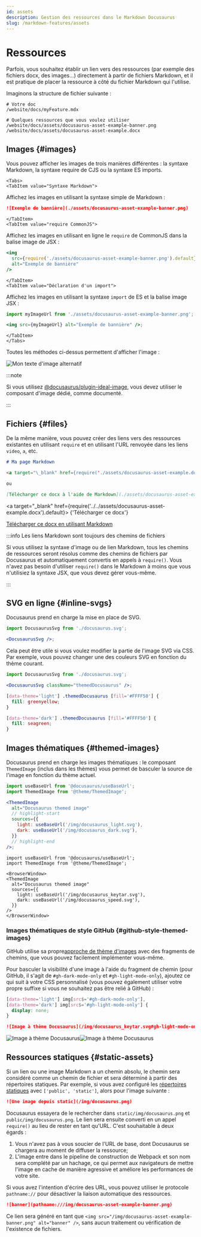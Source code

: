 ```yaml
---
id: assets
description: Gestion des ressources dans le Markdown Docusaurus
slug: /markdown-features/assets
---
```


# Ressources


Parfois, vous souhaitez établir un lien vers des ressources (par exemple des fichiers docx, des images...) directement à partir de fichiers Markdown, et il est pratique de placer la ressource à côté du fichier Markdown qui l'utilise.

Imaginons la structure de fichier suivante :

```
# Votre doc
/website/docs/myFeature.mdx

# Quelques ressources que vous voulez utiliser
/website/docs/assets/docusaurus-asset-example-banner.png
/website/docs/assets/docusaurus-asset-example.docx
```

## Images {#images}

Vous pouvez afficher les images de trois manières différentes : la syntaxe Markdown, la syntaxe require de CJS ou la syntaxe ES imports.

```mdx-code-block
<Tabs>
<TabItem value="Syntaxe Markdown">
```

Affichez les images en utilisant la syntaxe simple de Markdown :

```md
![Exemple de bannière](./assets/docusaurus-asset-example-banner.png)
```

```mdx-code-block
</TabItem>
<TabItem value="require CommonJS">
```

Affichez les images en utilisant en ligne le `require` de CommonJS dans la balise image de JSX :

```jsx
<img
  src={require('./assets/docusaurus-asset-example-banner.png').default}
  alt="Exemple de bannière"
/>
```

```mdx-code-block
</TabItem>
<TabItem value="Déclaration d'un import">
```

Affichez les images en utilisant la syntaxe `import` de ES et la balise image JSX :

```jsx
import myImageUrl from './assets/docusaurus-asset-example-banner.png';

<img src={myImageUrl} alt="Exemple de bannière" />;
```

```mdx-code-block
</TabItem>
</Tabs>
```

Toutes les méthodes ci-dessus permettent d'afficher l'image :

<BrowserWindow>

![Mon texte d'image alternatif](../../assets/docusaurus-asset-example-banner.png)

</BrowserWindow>

:::note

Si vous utilisez [@docusaurus/plugin-ideal-image](../../api/plugins/plugin-ideal-image.mdx), vous devez utiliser le composant d'image dédié, comme documenté.

:::

## Fichiers {#files}

De la même manière, vous pouvez créer des liens vers des ressources existantes en utilisant `require` et en utilisant l'URL renvoyée dans les liens `video`, `a`, etc.

```md
# Ma page Markdown

<a target="\_blank" href={require('./assets/docusaurus-asset-example.docx').default}> Télécharger ce docx </a>

ou

[Télécharger ce docx à l'aide de Markdown](./assets/docusaurus-asset-example.docx)
```

<BrowserWindow>

<a
  target="_blank"
  href={require('../../assets/docusaurus-asset-example.docx').default}>
  {'Télécharger ce docx'}
</a>

[Télécharger ce docx en utilisant Markdown](../../assets/docusaurus-asset-example.docx)

</BrowserWindow>

:::info Les liens Markdown sont toujours des chemins de fichiers

Si vous utilisez la syntaxe d'image ou de lien Markdown, tous les chemins de ressources seront résolus comme des chemins de fichiers par Docusaurus et automatiquement convertis en appels à `require()`. Vous n'avez pas besoin d'utiliser `require()` dans le Markdown à moins que vous n'utilisiez la syntaxe JSX, que vous devez gérer vous-même.

:::

## SVG en ligne {#inline-svgs}

Docusaurus prend en charge la mise en place de SVG.

```jsx
import DocusaurusSvg from './docusaurus.svg';

<DocusaurusSvg />;
```

<BrowserWindow>


<DocusaurusSvg />

</BrowserWindow>

Cela peut être utile si vous voulez modifier la partie de l'image SVG via CSS. Par exemple, vous pouvez changer une des couleurs SVG en fonction du thème courant.

```jsx
import DocusaurusSvg from './docusaurus.svg';

<DocusaurusSvg className="themedDocusaurus" />;
```

```css
[data-theme='light'] .themedDocusaurus [fill='#FFFF50'] {
  fill: greenyellow;
}

[data-theme='dark'] .themedDocusaurus [fill='#FFFF50'] {
  fill: seagreen;
}
```

<BrowserWindow>
  <DocusaurusSvg className="themedDocusaurus" />
</BrowserWindow>

## Images thématiques {#themed-images}

Docusaurus prend en charge les images thématiques : le composant `ThemedImage` (inclus dans les thèmes) vous permet de basculer la source de l'image en fonction du thème actuel.

```jsx
import useBaseUrl from '@docusaurus/useBaseUrl';
import ThemedImage from '@theme/ThemedImage';

<ThemedImage
  alt="Docusaurus themed image"
  // highlight-start
  sources={{
    light: useBaseUrl('/img/docusaurus_light.svg'),
    dark: useBaseUrl('/img/docusaurus_dark.svg'),
  }}
  // highlight-end
/>;
```

```mdx-code-block
import useBaseUrl from '@docusaurus/useBaseUrl';
import ThemedImage from '@theme/ThemedImage';

<BrowserWindow>
<ThemedImage
  alt="Docusaurus themed image"
  sources={{
    light: useBaseUrl('/img/docusaurus_keytar.svg'),
    dark: useBaseUrl('/img/docusaurus_speed.svg'),
  }}
/>
</BrowserWindow>
```

### Images thématiques de style GitHub {#github-style-themed-images}

GitHub utilise sa propre[approche de thème d'images](https://github.blog/changelog/2021-11-24-specify-theme-context-for-images-in-markdown/) avec des fragments de chemins, que vous pouvez facilement implémenter vous-même.

Pour basculer la visibilité d'une image à l'aide du fragment de chemin (pour GitHub, il s'agit de `#gh-dark-mode-only` et `#gh-light-mode-only`), ajoutez ce qui suit à votre CSS personnalisé (vous pouvez également utiliser votre propre suffixe si vous ne souhaitez pas être relié à GitHub) :

```css title="src/css/custom.css"
[data-theme='light'] img[src$='#gh-dark-mode-only'],
[data-theme='dark'] img[src$='#gh-light-mode-only'] {
  display: none;
}
```

```md
![Image à thème Docusaurus](/img/docusaurus_keytar.svg#gh-light-mode-only)![Image à thème Docusaurus](/img/docusaurus_speed.svg#gh-dark-mode-only)
```

<BrowserWindow>

![Image à thème Docusaurus](/img/docusaurus_keytar.svg#gh-light-mode-only)![Image à thème Docusaurus](/img/docusaurus_speed.svg#gh-dark-mode-only)

</BrowserWindow>

## Ressources statiques {#static-assets}

Si un lien ou une image Markdown a un chemin absolu, le chemin sera considéré comme un chemin de fichier et sera déterminé à partir des répertoires statiques. Par exemple, si vous avez configuré les [répertoires statiques](../../static-assets.mdx) avec `['public', 'static']`, alors pour l'image suivante :

```md title="my-doc.md"
![Une image depuis static](/img/docusaurus.png)
```

Docusaurus essayera de le rechercher dans `static/img/docusaurus.png` et `public/img/docusaurus.png`. Le lien sera ensuite converti en un appel `require()` au lieu de rester en tant qu'URL. C'est souhaitable à deux égards :

1. Vous n'avez pas à vous soucier de l'URL de base, dont Docusaurus se chargera au moment de diffuser la ressource;
2. L'image entre dans le pipeline de construction de Webpack et son nom sera complété par un hachage, ce qui permet aux navigateurs de mettre l'image en cache de manière agressive et améliore les performances de votre site.

Si vous avez l'intention d'écrire des URL, vous pouvez utiliser le protocole `pathname://` pour désactiver la liaison automatique des ressources.

```md
![banner](pathname:///img/docusaurus-asset-example-banner.png)
```

Ce lien sera généré en tant que `<img src="/img/docusaurus-asset-example-banner.png" alt="banner" />`, sans aucun traitement ou vérification de l'existence de fichiers.
